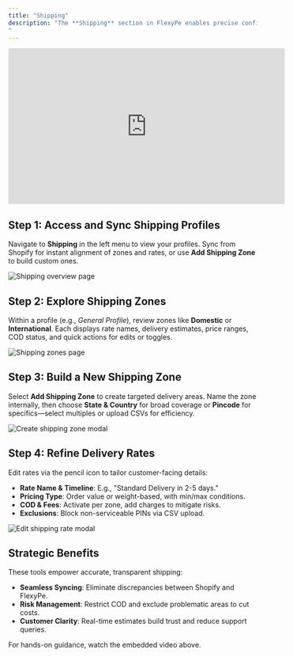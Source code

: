 ```yaml
---
title: "Shipping"
description: "The **Shipping** section in FlexyPe enables precise configuration of zones, rates, COD options, and non-serviceable PIN codes. Sync effortlessly from Shopify to maintain platform alignment and deliver reliable checkout experiences.
"
---
```

<iframe width="560" height="315" src="https://www.youtube.com/embed/AsW8-Ia0FtY" title="YouTube video player" frameborder="0" allow="accelerometer; autoplay; clipboard-write; encrypted-media; gyroscope; picture-in-picture; web-share" referrerpolicy="strict-origin-when-cross-origin" allowfullscreen></iframe>

## Step 1: Access and Sync Shipping Profiles

Navigate to **Shipping** in the left menu to view your profiles. Sync from Shopify for instant alignment of zones and rates, or use **Add Shipping Zone** to build custom ones.

<img
  className="rounded-lg"
  src="/images/shipping/image.png"
  alt="Shipping overview page"
/>

## Step 2: Explore Shipping Zones

Within a profile (e.g., *General Profile*), review zones like **Domestic** or **International**. Each displays rate names, delivery estimates, price ranges, COD status, and quick actions for edits or toggles.

<img
  className="rounded-lg"
  src="/images/shipping/image2.png"
  alt="Shipping zones page"
/>

## Step 3: Build a New Shipping Zone

Select **Add Shipping Zone** to create targeted delivery areas. Name the zone internally, then choose **State & Country** for broad coverage or **Pincode** for specifics—select multiples or upload CSVs for efficiency.

<img
  className="rounded-lg"
  src="/images/shipping/image3.png"
  alt="Create shipping zone modal"
/>

## Step 4: Refine Delivery Rates

Edit rates via the pencil icon to tailor customer-facing details:  
- **Rate Name & Timeline**: E.g., "Standard Delivery in 2-5 days."  
- **Pricing Type**: Order value or weight-based, with min/max conditions.  
- **COD & Fees**: Activate per zone, add charges to mitigate risks.  
- **Exclusions**: Block non-serviceable PINs via CSV upload.

<img
  className="rounded-lg"
  src="/images/shipping/image4.png"
  alt="Edit shipping rate modal"
/>

## Strategic Benefits

These tools empower accurate, transparent shipping:  
- **Seamless Syncing**: Eliminate discrepancies between Shopify and FlexyPe.  
- **Risk Management**: Restrict COD and exclude problematic areas to cut costs.  
- **Customer Clarity**: Real-time estimates build trust and reduce support queries.  

For hands-on guidance, watch the embedded video above.